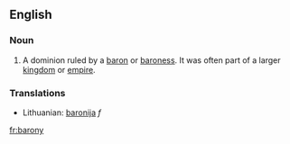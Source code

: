 ==English==
===Noun===
#A dominion ruled by a [[baron]] or [[baroness]].  It was often part of a larger [[kingdom]] or [[empire]].

===Translations===
*Lithuanian: [[baronija]] ''f''

[[fr:barony]]